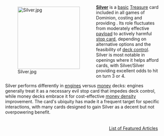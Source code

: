 <div style="float: left; margin: 0.5em 0.9em 0.4em 0;">[[File:Silver.jpg|200px]]</div>

'''[[Silver]]''' is a [[basic cards|basic]] [[Treasure]] card included in all games of Dominion, costing {{Cost|3}} and providing {{Costplus|2}}. Its role fluctuates from moderately effective [[payload]] to actively harmful [[stop card]], depending on alternative options and the feasibility of [[deck control]]. Silver is most notable in openings where it helps afford {{Cost|5}} cards, with Silver/Silver providing excellent odds to hit {{Cost|5}} on turn 3 or 4.

Silver performs differently in [[engine]]s versus [[Big Money|money]] decks: engines generally treat it as a necessary evil stop card that impedes deck control, while money decks embrace it for cost-effective [[money density]] improvement. The card's ubiquity has made it a frequent target for specific interactions, with many cards designed to gain Silver as a decent but not overpowering benefit.

<div style="float: right; margin: 0.5em 0.9em 0.4em 0;">[[List of Featured Articles]]</div>